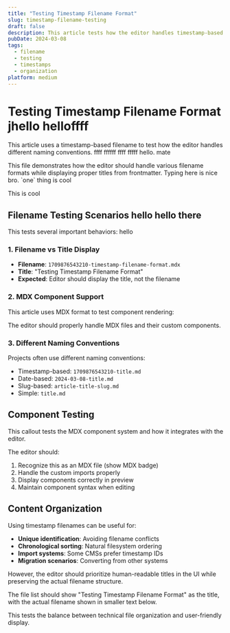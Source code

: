 ```yaml
---
title: "Testing Timestamp Filename Format"
slug: timestamp-filename-testing
draft: false
description: This article tests how the editor handles timestamp-based filenames vs human-readable names
pubDate: 2024-03-08
tags: 
  - filename
  - testing
  - timestamps
  - organization
platform: medium
---
```



# Testing Timestamp Filename Format jhello helloffff

This article uses a timestamp-based filename to test how the editor handles different naming conventions. ffff ffffff ffff fffff hello. mate

<Callout type="info">
This file demonstrates how the editor should handle various filename formats while displaying proper titles from frontmatter. Typing here is nice bro. `one` thing is cool
</Callout>


This is cool

## Filename Testing Scenarios hello hello there

This tests several important behaviors: hello

### 1. Filename vs Title Display
- **Filename**: `1709876543210-timestamp-filename-format.mdx`
- **Title**: "Testing Timestamp Filename Format"
- **Expected**: Editor should display the title, not the filename

### 2. MDX Component Support
This article uses MDX format to test component rendering:

<Callout type="warning">
The editor should properly handle MDX files and their custom components.
</Callout>

### 3. Different Naming Conventions
Projects often use different naming conventions:
- Timestamp-based: `1709876543210-title.md`
- Date-based: `2024-03-08-title.md`
- Slug-based: `article-title-slug.md`
- Simple: `title.md`

## Component Testing

<Callout type="success">
This callout tests the MDX component system and how it integrates with the editor.
</Callout>

The editor should:
1. Recognize this as an MDX file (show MDX badge)
2. Handle the custom imports properly
3. Display components correctly in preview
4. Maintain component syntax when editing

## Content Organization

Using timestamp filenames can be useful for:
- **Unique identification**: Avoiding filename conflicts
- **Chronological sorting**: Natural filesystem ordering
- **Import systems**: Some CMSs prefer timestamp IDs
- **Migration scenarios**: Converting from other systems

However, the editor should prioritize human-readable titles in the UI while preserving the actual filename structure.

<Callout type="info">
The file list should show "Testing Timestamp Filename Format" as the title, with the actual filename shown in smaller text below.
</Callout>

This tests the balance between technical file organization and user-friendly display.

